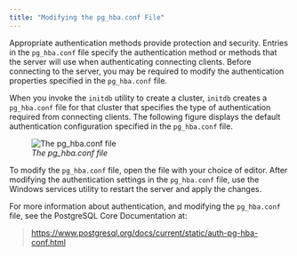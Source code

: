 ```yaml
---
title: "Modifying the pg_hba.conf File"
---
```


<div id="modifying_the_pg_hba_conf_file" class="registered_link"></div>


Appropriate authentication methods provide protection and security. Entries in the `pg_hba.conf` file specify the authentication method or methods that the server will use when authenticating connecting clients. Before connecting to the server, you may be required to modify the authentication properties specified in the `pg_hba.conf` file.

When you invoke the `initdb` utility to create a cluster, `initdb` creates a `pg_hba.conf` file for that cluster that specifies the type of authentication required from connecting clients. The following figure displays the default authentication configuration specified in the `pg_hba.conf` file.

<figure><img src="../images/pg_hba_conf_file.png" class="align-center" alt="The pg_hba.conf file" /><figcaption aria-hidden="true"><em>The pg_hba.conf file</em></figcaption></figure>

To modify the `pg_hba.conf` file, open the file with your choice of editor. After modifying the authentication settings in the `pg_hba.conf` file, use the Windows services utility to restart the server and apply the changes.

For more information about authentication, and modifying the `pg_hba.conf` file, see the PostgreSQL Core Documentation at:

> <https://www.postgresql.org/docs/current/static/auth-pg-hba-conf.html>
